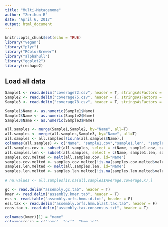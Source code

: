 ---
title: "Multi-Metagenome"
author: "Zerihun B"
date: "April 6, 2017"
output: html_document
---

```{r setup, include=FALSE}
knitr::opts_chunk$set(echo = TRUE)
library("vegan")
library("plyr")
library("RColorBrewer")
library("alphahull")
library("ggplot2")
library(reshape2)
```

## Load all data

```{r }
Sample1 <- read.delim("coverage72.csv", header = T, stringsAsFactors = F)
Sample2 <- read.delim("coverage75.csv", header = T, stringsAsFactors = F)
Sample3 <- read.delim("coverage78.csv", header = T, stringsAsFactors = F)

Sample1$Name <- as.numeric(Sample1$Name)
Sample2$Name <- as.numeric(Sample2$Name)
Sample3$Name <- as.numeric(Sample3$Name)

all.samples <- merge(Sample1,Sample2, by="Name", all=T)
all.samples <- merge(all.samples,Sample3, by="Name", all=T)
all.samples <- all.samples[!is.na(all.samples$Name),]
colnames(all.samples) <- c("Name", "sample1.cov","sample1.len", "sample2.cov","sample2.len", "sample3.cov","sample3.len")
all.samples.cov <- subset(all.samples, select = c(Name, sample1.cov, sample2.cov, sample3.cov))
all.samples.len <- subset(all.samples, select = c(Name, sample1.len, sample2.len, sample3.len))
samples.cov.melted <- melt(all.samples.cov, id="Name")
samples.cov.melted <- samples.cov.melted[!is.na(samples.cov.melted$value) & samples.cov.melted$value >=1,] 
samples.len.melted <- melt(all.samples.len, id="Name")
samples.len.melted <- samples.len.melted[!is.na(samples.len.melted$value) & samples.len.melted$value >=100,]
  
# na.values <- all.samples[is.na(all.samples$Average.coverage.x),]

gc <- read.delim("assembly.gc.tab", header = T)
kmer <- read.delim("assembly.kmer.tab", header = T)
ess <- read.table("assembly.orfs.hmm.id.txt", header = F)
ess.tax <- read.delim("assembly.orfs.hmm.blast.tax.tab", header = F)
cons.tax <- read.delim("assembly.tax.consensus.txt", header = T)

colnames(kmer)[1] = "name"
colnames(ess) = c("name", "orf", "hmm.id")
colnames(ess.tax) = c("name", "orf", "phylum")
colnames(cons.tax) = c("name", "phylum", "tax.color", "all.assignments")
```

## Merge all data on scaffolds into a single dataframe d

```{r }
d <- as.data.frame(cbind(Sample1$Name, Sample2$Reference.length, gc$gc, Sample1$Average.coverage, Sample2$Average.coverage, Sample3$Average.coverage), row.names = F)
colnames(d) = c("name", "length", "gc", "Sample1", "Sample2", "Sample3")
d <- merge(d, cons.tax, by = "name", all = T)

# d$phylum <- sub(" group", "", d$phylum)
ff=c("Unknown","Proteobacteria","Proteobacteria","FBC group","Proteobacteria","FBC group","FBC group","Fusobacteria", "Opisthokonta","Proteobacteria","PVC group", "Terrabacteria group")  

#phy <- labels(d$phylum)

levels(d$phylum) <- ff
#d$phylum = factor(d$phylum,labels=ff)

d2 <- subset(d, !is.na(d$length))
d2$tax.color[d2$phylum=="Proteobacteria"] <- 1 
d2$tax.color[d2$phylum=="FBC group"] <- 2 
d2$tax.color[d2$phylum=="Terrabacteria group"] <- 3 
d2$tax.color[d2$phylum=="Fusobacteria"] <- 4 
d2$tax.color[d2$phylum=="PVC group"] <- 5 

```
## Merge all data on essential genes into a single dataframe e.
```{r }
e <- merge(ess, d, by = "name", all.x = T)
e <- merge(e, ess.tax, by = c("name", "orf"), all.x = T)
e <- e[, -c(11, 12)]

```

## Calculate some statistics
```{r}
genome.stats <- matrix(NA, nrow = 0, ncol = 10)
colnames(genome.stats) <- c("total.length", "# scaffolds", "mean.length", "max.length", "gc", "Sample1", "Sample2","Sample3", "tot.ess", "uni.ess")

calc.genome.stats <- function(x, y) matrix(c(sum(x$length), nrow(x), round(mean(x$length), 1), max(x$length), round(sum((x$gc * x$length))/sum(x$length), 1), round(sum((x$Sample1 * x$length))/sum(x$length), 1), round(sum((x$Sample2 * x$length))/sum(x$length), 1), round(sum((x$Sample3 * x$length))/sum(x$length), 1), nrow(y), length(unique(y$hmm.id))), dimnames = list(colnames(genome.stats), ""))
```

## We also define a funtion to extract a subset of scaffolds, called extract.

```{r }
extract <- function(x, a.def, v1, v2) {
    out <- {
    }
    for (i in 1:nrow(x)) {
        if (inahull(a.def, c(v1[i], v2[i]))) 
            out <- rbind(out, x[i, ])
    }
    return(out)
}
```

## Initial calculations
```{r}
calc.genome.stats(d2,e)
ds <- subset(d2, length > 500 & length < 3e4)
es <- subset(e, length > 5000)
ds.melted <- melt(subset(ds,select=Sample1:Sample3))
ds.melted <- subset(ds.melted, value >1)
ds2 <- subset(ds, select = length:Sample3)
ds2 <- melt(ds2, id=c("length","gc"))
```

## Coverage and length plots for the assembly


```{r}
ggplot(samples.cov.melted, aes(x=Name, y=value, fill=variable)) +geom_bar(stat="identity")+xlab("scaffolds")+ylab("coverage")+scale_y_log10()

ggplot(samples.len.melted, aes(x=Name, y=value, fill=variable)) +geom_bar(stat="identity")+xlab("scaffolds")+ylab("Length")+scale_y_log10()

```
## Coverage plot coloured with GC
```{r}

ggplot(ds.melted, aes(x=value, fill=variable)) +geom_histogram(color="blue", position = "dodge")+xlim(0,1000)+scale_y_log10()+xlab("coverage")

ggplot(ds.melted, aes(x=value, color=variable, fill=variable)) +geom_density(alpha=0.1)+xlim(0,100)+xlab("coverage")

ggplot(ds2, aes(x=gc, fill=variable))+geom_histogram(position = "dodge")
plt.gcl <- ggplot(ds2, aes(x=gc, y=length, color=variable))+geom_point(position = "jitter")
ggsave("gcl.pdf", plt.gcl, width = 20, height = 15, units = "cm")

ggplot(ds, aes(x = Sample2, y = Sample3, color = gc, size = length))+xlim(0.2,500)+ylim(0.2,500)+
  xlab("Coverage (S1)")+ylab("Coverage (S2)")+geom_point(alpha = 0.5)+
  scale_size_area(name = "Scaffold length", max_size = 5, breaks=c(5000,10000,15000,20000))+
  scale_colour_gradientn(colours = c("red", "green", "blue"))
```

```{r}
t <- 5
ds$tax.color[is.na(ds$tax.color)] <- 0
for (i in 1:nrow(ds)) {
    if (as.integer(ds$tax.color[i]) < t & as.integer(ds$tax.color[i]) > 0) {
        ds$tax.color[i] <- brewer.pal(5, "Paired")[as.integer(ds$tax.color[i])]
    } else {
        ds$tax.color[i] <- NA
        ds$phylum[i] <- NA
    }
}
pcol2 <- brewer.pal(6, "Paired")
ds$tax.color[ds$phylum=="Proteobacteria"] <- "#ABCEE3"
ds$tax.color[ds$phylum=="FCB group"] <- "#ff0000"
ds$tax.color[ds$phylum=="Opisthokonta"] <- "#33A02C"
ds$tax.color[ds$phylum=="Terrabacteria group"] <- "#B2DF8A"
ds$tax.color[ds$phylum=="Fusobacteria"] <- "#ff00ff"
pcol <- cbind(unique(ds$tax.color)[-1], unique(ds$phylum)[-1])
pcol <- pcol[1:3,1]
#pcol <- pcol[order(pcol[, 2]), 1]
pcol <- append(pcol, c("#ff0000","#33A02C","#B2DF8A"), after=length(pcol))
pcol3 <-c("#ff0000","#33A02C","#B2DF8A","#ff0000","#33A02C","#B2DF8A")
```

## Coverage plot by phylum


```{r}
ggplot(ds, aes(x = Sample1, y = Sample2, size = length, colour = phylum))+
  xlim(0.2,500)+ylim(0.2,500)+xlab("Coverage (S1)")+ylab("Coverage (S2)")+
  geom_point(alpha = 0.1, colour = "black")+geom_point(shape = 1)+
  scale_colour_manual(name = "Phyla", values = pcol3)+
  scale_size_area(name = "Scaffold length", max_size = 10)+
  guides(colour = guide_legend(override.aes = list(alpha = 1, size = 5, shape = 19)))

```

